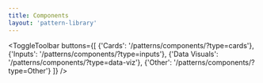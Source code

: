```yaml
---
title: Components
layout: 'pattern-library'
---
```


<ToggleToolbar buttons={[
    {'Cards': '/patterns/components/?type=cards'},
    {'Inputs': '/patterns/components/?type=inputs'},
    {'Data Visuals': '/patterns/components/?type=data-viz'},
    {'Other': '/patterns/components/?type=Other'}
  ]} />

  <ComponentDisplay>
  </ComponentDisplay>